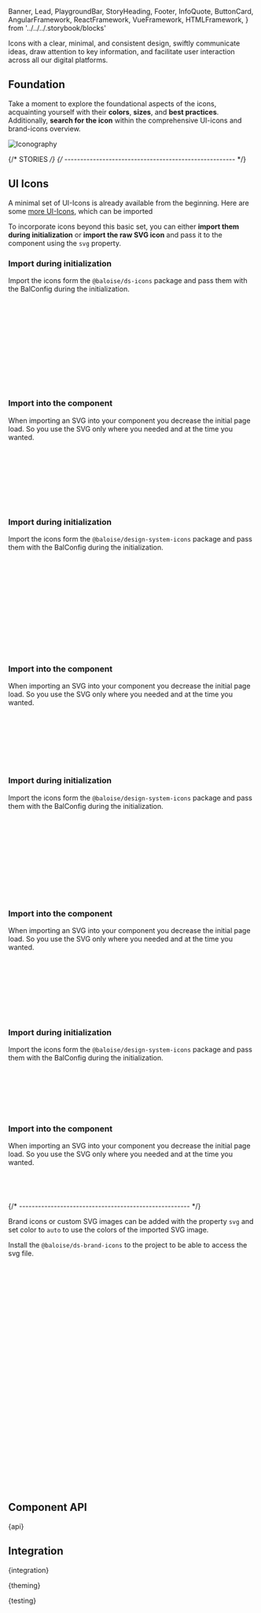   Banner,
  Lead,
  PlaygroundBar,
  StoryHeading,
  Footer,
  InfoQuote,
  ButtonCard,
  AngularFramework,
  ReactFramework,
  VueFramework,
  HTMLFramework,
} from '../../../.storybook/blocks'


<Meta of={IconStories} />

<StoryHeading of={IconStories.Basic} hidden></StoryHeading>

<Banner of={IconStories} section="Components/Data View" />

<Lead>
  Icons with a clear, minimal, and consistent design, swiftly communicate ideas, draw attention to key information, and
  facilitate user interaction across all our digital platforms.
</Lead>

<Canvas of={IconStories.Basic} sourceState="shown" />

<PlaygroundBar of={IconStories.Basic}></PlaygroundBar>

## Foundation

Take a moment to explore the foundational aspects of the icons, acquainting yourself with their **colors**, **sizes**, and **best practices**. Additionally, **search for the icon** within the comprehensive UI-icons and brand-icons overview.

<div style={{ maxWidth: '280px' }}>
  <ButtonCard
    color="purple"
    label="Iconography"
    pageTitle="Foundation/Iconography"
    description="Search for UI-Icons or Brand-Icons"
  >
    <img src={Icons} alt="Iconography" />
  </ButtonCard>
</div>

{/* STORIES */}
{/* ------------------------------------------------------ */}

## UI Icons

A minimal set of UI-Icons is already available from the beginning. Here are some [more UI-Icons](?path=/docs/foundation-icons--documentation#overview), which can be imported

<Canvas of={IconStories.UiIcons} sourceState="none" />

To incorporate icons beyond this basic set, you can either **import them during initialization** or **import the raw SVG icon** and pass it to the component using the `svg` property.

<AngularFramework>

### Import during initialization

Import the icons form the `@baloise/ds-icons` package and pass them with the BalConfig during the initialization.

```ts
import { balIconStarFull } from '@baloise/ds-icons'

@NgModule({
  imports: [
    BaloiseDesignSystemModule.forRoot({
      defaults: {
        icons: { balIconStarFull },
      },
    }),
  ],
})
export class AppModule {}
```

### Import into the component

When importing an SVG into your component you decrease the initial page load. So you use the SVG only where you needed and at the time you wanted.

```ts
import { balIconStarFull } from '@baloise/ds-icons'

@Component({...})
export class AppComponent {
  myIcon = balIconStarFull
}

```

```html
<bal-icon [svg]="myIcon"></bal-icon>
```

</AngularFramework>

<ReactFramework>

### Import during initialization

Import the icons form the `@baloise/design-system-icons` package and pass them with the BalConfig during the initialization.

```ts
import React from 'react'
import { useBaloiseDesignSystem, BalApp } from '@baloise/ds-react'
import { balIconStarFull } from '@baloise/design-system-icons'

export default function App() {
  useBaloiseDesignSystem({
    defaults: {
      icons: { balIconStarFull },
    },
  })

  return <BalApp>...</BalApp>
}
```

### Import into the component

When importing an SVG into your component you decrease the initial page load. So you use the SVG only where you needed and at the time you wanted.

```ts
import React from 'react'
import { BalIcon } from '@baloise/ds-react'
import { balIconStarFull } from '@baloise/design-system-icons'

export default function Example() {
  return <BalIcon svg={balIconStarFull}></BalIcon>
}
```

</ReactFramework>

<VueFramework>

### Import during initialization

Import the icons form the `@baloise/design-system-icons` package and pass them with the BalConfig during the initialization.

```ts
import { balIconStarFull } from '@baloise/design-system-icons'

createApp(App)
  .use(
    createBaloiseDesignSystem({
      defaults: {
        icons: { balIconStarFull },
      },
    }),
  )
  .mount('#app')
```

### Import into the component

When importing an SVG into your component you decrease the initial page load. So you use the SVG only where you needed and at the time you wanted.

```html
<script lang="ts" setup>
  import { BalIcon } from '@baloise/ds-vue'
  import { balIconStarFull } from '@baloise/design-system-icons'
</script>

<template>
  <BalIcon :svg="balIconStarFull"></BalIcon>
</template>
```

</VueFramework>

<HTMLFramework>

### Import during initialization

Import the icons form the `@baloise/design-system-icons` package and pass them with the BalConfig during the initialization.

```ts
import { initialize } from '@baloise/ds-core'
import { balIconStarFull } from '@baloise/design-system-icons'

initialize({
  icons: { balIconStarFull },
})
```

### Import into the component

When importing an SVG into your component you decrease the initial page load. So you use the SVG only where you needed and at the time you wanted.

```js
import { balIconStarFull } from '@baloise/design-system-icons'

document.getElementById('my-icon').svg = balIconStarFull
```

</HTMLFramework>

{/* ------------------------------------------------------ */}

<StoryHeading of={IconStories.BrandIcons}></StoryHeading>

Brand icons or custom SVG images can be added with the property `svg` and set color to `auto` to use the colors of the imported SVG image.

<Canvas of={IconStories.BrandIcons} sourceState="none" />

Install the `@baloise/ds-brand-icons` to the project to be able to access the svg file.

```bash
npm add @baloise/ds-brand-icons
```

<AngularFramework>

```ts
import { balBrandIconCarCrashWithAnimalGreen } from '@baloise/ds-brand-icons'

@Component({...})
export class AppComponent {
  myIcon = balBrandIconCarCrashWithAnimalGreen
}

```

```html
<bal-icon color="auto" [svg]="myIcon"></bal-icon>
```

</AngularFramework>

<ReactFramework>

```ts
import React from 'react'
import { BalIcon } from '@baloise/ds-react'
import { balBrandIconCarCrashWithAnimalGreen } from '@baloise/ds-brand-icons'

export default function Example() {
  return <BalIcon svg={balBrandIconCarCrashWithAnimalGreen}></BalIcon>
}
```

</ReactFramework>

<VueFramework>

```html
<script lang="ts" setup>
  import { BalIcon } from '@baloise/ds-vue'
  import { balBrandIconCarCrashWithAnimalGreen } from '@baloise/ds-brand-icons'
</script>

<template>
  <BalIcon :svg="balBrandIconCarCrashWithAnimalGreen"></BalIcon>
</template>
```

</VueFramework>

<HTMLFramework>

```js
import { balBrandIconCarCrashWithAnimalGreen } from '@baloise/ds-brand-icons'

document.getElementById('my-icon').svg = balBrandIconCarCrashWithAnimalGreen
```

</HTMLFramework>

## Component API


<Markdown>{api}</Markdown>

## Integration


<Markdown>{integration}</Markdown>


<Markdown>{theming}</Markdown>


<Markdown>{testing}</Markdown>

<Footer />

